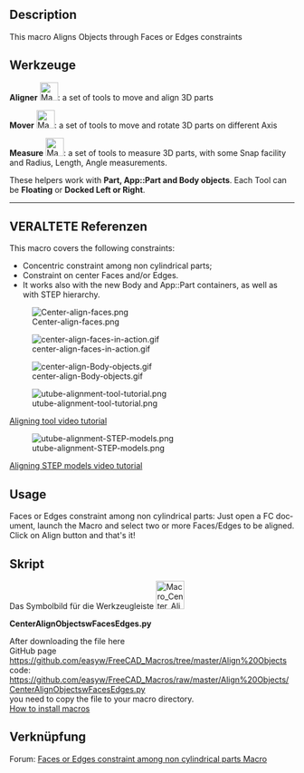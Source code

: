 <languages/>
{{VeryImportantMessage|Diese Werkzeuge befinden sich jetzt im [[Manipulator Workbench/de|Arbeitsbereich Manipulator]]. Diese Arbeitsbereich installieren, um die neuesten Aktualisierungen für diese Werkzeuge zu erhalten.}}

{{Macro/de
|Name=Center Faces of Parts
|Translate=Objekte mit Flächen oder Kanten zentrieren
|Icon=Macro_Center_Align_Objects_with_Faces_or_Edges.svg
|Description=Dieses Makro richtet Objekte anhand von Flächen- oder Kantenbeschränkungen aus. Diese Werkzeuge sind jetzt im [https://github.com/easyw/Manipulator Arbeitsbereich Manipulator] integriert. Diesen Arbeitsbereich für die neusten Aktualisierungen installieren.
|Author=easyw-fc
|Version=1.5.3
|Date=2017-10-01
|FCVersion=Alle
|Download=[https://wiki.freecad.org/images/e/ee/Macro_Center_Align_Objects_with_Faces_or_Edges.svg Werkzeugleisten-Symbol]<br/>[https://wiki.freecad.org/images/3/3d/Manipulator_Mover.svg Mover-Symbol]<br/>[https://wiki.freecad.org/images/1/10/Manipulator_Caliper.svg Caliper-Symbol]
}}

<div lang="en" dir="ltr" class="mw-content-ltr">
==Description==
This macro Aligns Objects through Faces or Edges constraints
</div>

{{Codeextralink|https://raw.githubusercontent.com/easyw/FreeCAD_Macros/master/Align%20Objects/CenterAlignObjectswFacesEdges.py}}

<span id="Tools"></span>
==Werkzeuge==

<div lang="en" dir="ltr" class="mw-content-ltr">
'''Aligner''' [[File:Macro_Center_Align_Objects_with_Faces_or_Edges.svg|32px]]: a set of tools to move and align 3D parts
</div>

<div lang="en" dir="ltr" class="mw-content-ltr">
'''Mover'''  [[File:Manipulator_Mover.svg|32px]]:  a set of tools to move and rotate 3D parts on different Axis
</div>

<div lang="en" dir="ltr" class="mw-content-ltr">
'''Measure''' [[File:Manipulator_Caliper.svg|32px]]: a set of tools to measure 3D parts, with some Snap facility and Radius, Length, Angle measurements.
</div> 

<div lang="en" dir="ltr" class="mw-content-ltr">
These helpers work with '''Part, App::Part and Body objects'''.
Each Tool can be '''Floating''' or '''Docked Left or Right'''.
</div>

----

<span id="OLD_References"></span>
== VERALTETE Referenzen ==

<div lang="en" dir="ltr" class="mw-content-ltr">
This macro covers the following constraints:
* Concentric constraint among non cylindrical parts;
* Constraint on center Faces and/or Edges.
* It works also with the new Body and App::Part containers, as well as with STEP hierarchy.
</div>

[[File:Center-align-faces.png ]]

[[File:center-align-faces-in-action.gif]]

[[File:center-align-Body-objects.gif]]

[[File:utube-alignment-tool-tutorial.png]]

[https://youtu.be/qzixT157jJU Aligning tool video tutorial]

[[File:utube-alignment-STEP-models.png]]

[https://youtu.be/aQcPqhlgHBU Aligning STEP models video tutorial]


<div lang="en" dir="ltr" class="mw-content-ltr">
==Usage==
Faces or Edges constraint among non cylindrical parts: Just open a FC document, launch the Macro and select two or more Faces/Edges to be aligned. Click on Align button and that's it!
</div> 

==Skript==
Das Symbolbild für die Werkzeugleiste  [[File:Macro_Center_Align_Objects_with_Faces_or_Edges.png|50px|link=https://wiki.freecad.org/File:Macro_Center_Align_Objects_with_Faces_or_Edges.svg]]

<div lang="en" dir="ltr" class="mw-content-ltr">
'''CenterAlignObjectswFacesEdges.py'''
</div>

<div lang="en" dir="ltr" class="mw-content-ltr">
After downloading the file here<br />
GitHub page
<br />
https://github.com/easyw/FreeCAD_Macros/tree/master/Align%20Objects
<br />
code:
<br />
https://github.com/easyw/FreeCAD_Macros/raw/master/Align%20Objects/CenterAlignObjectswFacesEdges.py
<br />
you need to copy the file to your macro directory.
<br />
[[How to install macros|How to install macros]]
</div>

==Verknüpfung==
Forum:  [https://forum.freecad.org/viewtopic.php?f=22&t=18655 Faces or Edges constraint among non cylindrical parts Macro]

{{clear}}